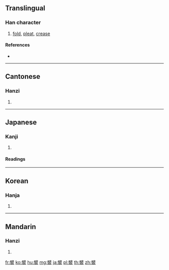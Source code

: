 {{character info/new}}
==Translingual==

===Han character===
{{Han char|rn=145|rad=衣|as=13|sn=19|four=70732|canj=SJYHV|ids=⿱辟衣}}

# [[fold]], [[pleat]], [[crease]]

====References====
* {{Han ref|kx=1125.330|dkj=34645|dj=1593.030|hdz=53117.030|uh=895E|ud=35166|bh=C3CE|bd=50126}}

----

==Cantonese==

===Hanzi===
{{yue-hanzi|jyut=pik1|y=pik1}}

# {{defn|lang=yue|sort=衣13}}

----

==Japanese==

===Kanji===
{{ja-kanji|grade=|rs=衣13}}

# {{defn|lang=ja|sort=衣13}}

====Readings====
{{ja-readings|goon=[[ひゃく]] (hyaku)|kanon=[[へき]] (heki)|kun=[[ひだ]] (hida), [[しわ]] (shiwa)}}

----

==Korean==

===Hanja===
{{ko-hanja|hangeul=벽|eumhun=|rv=byeok|mr=pyŏk|y=pyek}}

# {{defn|lang=ko|sort=衣13}}

----

==Mandarin==

===Hanzi===
{{cmn-hanzi|pin=[[bì]] ([[bi4]])|wg=pi<sup>4</sup>}}

# {{defn|lang=cmn|sort=衣13}}

[[fr:襞]]
[[ko:襞]]
[[hu:襞]]
[[mg:襞]]
[[ja:襞]]
[[pl:襞]]
[[th:襞]]
[[zh:襞]]